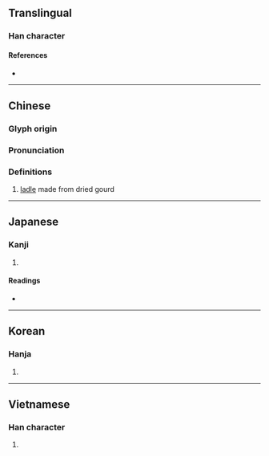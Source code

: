 {{also|飃|飘|飄}}
{{character info/new}}
==Translingual==

===Han character===
{{Han char|rn=97|rad=瓜|as=11|sn=16|four=12930|canj=MFHVO|ids=⿰票瓜}}

====References====
* {{Han ref|kx=0747.200|dkj=21419|dj=1155.220|hdz=42657.060|uh=74E2|ud=29922|bh=BF5D|bd=48989}}

----

==Chinese==
{{zh-forms}}

===Glyph origin===
{{Han etym}}

===Pronunciation===
{{zh-pron
|m=piáo
|c=piu4
|h=pfs=
|md=
|mn=phiâu/phiô
|mn_note=phiâu - literary; phiô - vernacular
|w=
|mc=y
|oc=y
|cat=n
}}

===Definitions===
{{zh-hanzi}}

# [[ladle]] made from dried gourd

----

==Japanese==

===Kanji===
{{ja-kanji|grade=|rs=瓜11}}

# {{defn|lang=ja|sort=瓜11}}

====Readings====
* {{ja-readings|on=[[ひょう]] (hyō)|kun=[[ふくべ]] (fukube), [[ひさご]] (hisago)|nanori=}}

----

==Korean==

===Hanja===
{{ko-hanja|hangeul=표}}

# {{defn|lang=ko|sort=瓜11}}

----

==Vietnamese==

===Han character===
{{vi-hantu|[[biều]], [[bầu]], [[vào]], [[bèo]], [[bịn]], [[bìu]], [[vèo]]|rs=瓜11}}

# {{defn|lang=vi|sort=瓜11}}